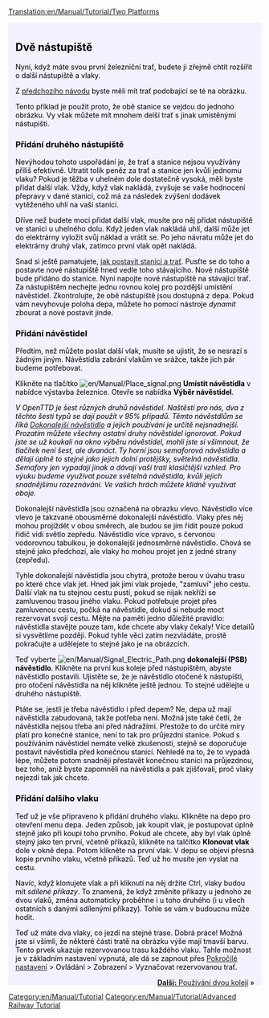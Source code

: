[[Translation:en/Manual/Tutorial/Two Platforms]]


{{en/Tabs|3|1
|cs/Manual/Tutorial/Dvě nástupiště|1. Dvě nástupiště
|cs/Manual/Tutorial/Dvě koleje|2. Dvě koleje
|cs/Manual/Tutorial/Základní síť|3. Základní síť
}}
<div style="padding:.5em 1em 1em 1em; border-top:none; background-color:#f1f2fe; color:#000;">
{{cs/Manual/Tutorial/Cvičení}}

== Dvě nástupiště ==
Nyní, když máte svou první železniční trať, budete ji zřejmě chtít rozšířit o další nástupiště a vlaky.

Z [[cs/Manual/Tutorial/Vlaky|předchozího návodu]] byste měli mít trať podobající se té na obrázku.
{{en/Phototable|[[File:en/Manual/Tutorial/Tutorial single track.png]]|Dvě stanice, trať a vlak}}

Tento příklad je použit proto, že obě stanice se vejdou do jednoho obrázku. Vy však můžete mít mnohem delší trať s jinak umístěnými nástupišti.

=== Přidání druhého nástupiště ===
Nevýhodou tohoto uspořádání je, že trať a stanice nejsou využívány příliš efektivně. Utratit tolik peněz za trať a stanice jen kvůli jednomu vlaku? Pokud je těžba v uhelném dole dostatečně vysoká, měli byste přidat další vlak. Vždy, když vlak nakládá, zvyšuje se vaše hodnocení přepravy v dané stanici, což má za následek zvýšení dodávek vytěženého uhlí na vaší stanici.

Dříve než budete moci přidat další vlak, musíte pro něj přidat nástupiště ve stanici u uhelného dolu. Když jeden vlak nakládá uhlí, další může jet do elektrárny vyložit svůj náklad a vrátit se. Po jeho návratu může jet do elektrárny druhý vlak, zatímco první vlak opět nakládá.

Snad si ještě pamatujete, [[cs/Manual/Tutorial/Vlaky|jak postavit stanici a trať]]. Pusťte se do toho a postavte nové nástupiště hned vedle toho stávajícího. Nové nástupiště bude přidáno do stanice. Nyní napojte nové nástupiště na stávající trať. Za nástupištěm nechejte jednu rovnou kolej pro pozdější umístění návěstidel. Zkontrolujte, že obě nástupiště jsou dostupná z depa. Pokud vám nevyhovuje poloha depa, můžete ho pomocí nástroje ''dynamit'' zbourat a nové postavit jinde.

=== Přidání návěstidel ===
Předtím, než můžete poslat další vlak, musíte se ujistit, že se nesrazí s žádným jiným. Návěstidla zabrání vlakům ve srážce, takže jich pár budeme potřebovat.

Klikněte na tlačítko [[File:en/Manual/Place signal.png]] '''Umístit návěstidla''' v nabídce výstavba železnice. Otevře se nabídka '''Výběr návěstidel'''.

''V OpenTTD je šest různých druhů návěstidel. Naštěstí pro nás, dva z těchto šesti typů se dají použít v 95% případů. Těmto návěstdlům se říká [[cs/Manual/Signály|Dokonalejší návěstidlo]] a jejich používání je určitě nejsnadnejší. Prozatím můžete všechny ostatní druhy návěstidel ignorovat. Pokud jste se už koukali na okno výběru návěstidel, mohli jste si všimnout, že tlačítek není šest, ale dvanáct. Ty horní jsou semaforová návěstidla a dělají úplně to stejné jako jejich dolní protějšky, světelná návěstidla. Semafory jen vypadají jinak a dávají vaší trati klasičtější vzhled. Pro výuku budeme využívat pouze světelná návěstidla, kvůli jejich snadnějšímu rozeznávání. Ve vašich hrách můžete klidně využívat oboje.''

{{en/Phototable|[[File:en/Manual/Yapp signalgui.png]]|Pokročilá návěstidla|left}} Dokonalejší návěstidla jsou označená na obrazku vlevo. Návěstidlo více vlevo je takzvané obousměrné dokonalejší návěstidlo. Vlaky přes něj mohou projíždět v obou směrech, ale budou se jím řídit pouze pokud řidič vidí světlo zepředu. Návěstidlo více vpravo, s červonou vodorovnou tabulkou, je dokonalejší jednosměrné návěstidlo. Chová se stejně jako předchozí, ale vlaky ho mohou projet jen z jedné strany (zepředu).

Tyhle dokonalejší návěstidla jsou chytrá, protože berou v úvahu trasu po které chce vlak jet. Hned jak jimi vlak projede, "zamluví" jeho cestu. Další vlak na tu stejnou cestu pustí, pokud se nijak  nekříží se zamluvenou trasou jiného vlaku. Pokud potřebuje projet přes zamluvenou cestu, počká na návěstidle, dokud si nebude moct rezervovat svoji cestu. Mějte na paměti jedno důležité pravidlo: návěstidla stavějte pouze tam, kde chcete aby vlaky čekaly! Více detailů si vysvětlíme později. Pokud tyhle věci zatím nezvládáte, prostě pokračujte a udělejete to stejné jako je na obrázcích.

Teď vyberte [[File:en/Manual/Signal Electric Path.png]] '''dokonalejší (PSB) návěstidlo'''. Klikněte na první kus koleje před nástupištěm, abyste návěstidlo postavili. Ujistěte se, že je návěstidlo otočené k nástupišti, pro otočení návěstidla na něj klikněte ještě jednou. To stejné udělejte u druhého nástupiště.

{{en/Phototable|[[File:en/Manual/Tutorial/Tutorial two platforms.png|400px]]|Druhé nástupiště vybavené návěstidly (klikněte pro zvětšení)|none}}

Ptáte se, jestli je třeba návěstidlo i před depem? Ne, depa už mají návěstidla zabudovaná, takže potřeba není. Možná jste také četli, že návěstidla nejsou třeba ani před nádražími. Přestože to do určité míry platí pro konečné stanice, není to tak pro průjezdní stanice. Pokud s používáním návěstidel nemáte velké zkušenosti, stejně se doporučuje postavit návěstidla před konečnou stanicí. Nehledě na to, že to vypadá lépe, můžete potom snadněji přestavět konečnou stanici na průjezdnou, bez toho, aniž byste zapomněli na návěstidla a pak zjišťovali, proč vlaky nejezdí tak jak chcete.

=== Přidání dalšího vlaku ===
Teď už je vše připraveno k přidání druhého vlaku. Klikněte na depo pro otevření menu depa. Jeden způsob, jak koupit vlak, je postupovat úplně stejně jako při koupi toho prvního. Pokud ale chcete, aby byl vlak úplně stejný jako ten první, včetně příkazů, klikněte na talčítko '''Klonovat vlak''' dole v okně depa. Potom klikněte na první vlak. V depu se objeví přesná kopie prvního vlaku, včetně příkazů. Teď už ho musíte jen vyslat na cestu. 

Navíc, když klonujete vlak a při kliknutí na něj držíte Ctrl, vlaky budou mít ''sdílené příkazy''. To znamená, že když změníte příkazy u jednoho ze dvou vlaků, změna automaticky proběhne i u toho druhého (i u všech ostatních s danými sdílenými příkazy). Tohle se vám v budoucnu může hodit. 

{{en/Phototable|[[File:en/Manual/Tutorial/Tutorial two trains.png|400px]]|Nádraží se dvěma nástupišti a  návěstidly v provozu (klikněte pro zvětšení)|none}}

Teď už máte dva vlaky, co jezdí na stejné trase. Dobrá práce!
Možná jste si všimli, že některé části tratě na obrázku výše mají tmavší barvu. Tento prvek ukazuje rezervovanou trasu každého vlaku. Tahle možnost je v základním nastavení vypnutá, ale dá se zapnout přes [[cs/Pokročilé nastavení|Pokročilé nastavení]] > Ovládání > Zobrazení > Vyznačovat rezervovanou trať.

<span style="float: right">[[cs/Manual/Tutorial/Dvě koleje|'''Další:''' Používání dvou kolejí]] &raquo;</span>
</div>
[[Category:en/Manual/Tutorial]]
[[Category:en/Manual/Tutorial/Advanced Railway Tutorial]]